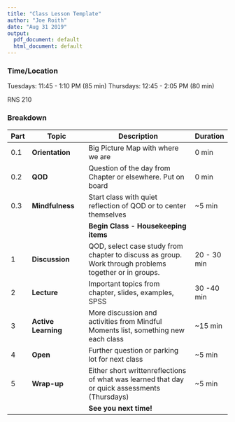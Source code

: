 ```yaml
---
title: "Class Lesson Template"
author: "Joe Roith"
date: "Aug 31 2019"
output:
  pdf_document: default
  html_document: default
---
```



### Time/Location

Tuesdays: 11:45 - 1:10 PM (85 min)
Thursdays: 12:45 - 2:05 PM (80 min)

RNS 210

### Breakdown

| Part | Topic | Description | Duration |
| ---- | ---------------- | ------------------------------- | ---------- |
| 0.1 | **Orientation** | Big Picture Map with where we are| 0 min |
| 0.2 | **QOD**| Question of the day from Chapter or elsewhere. Put on board | 0 min |
| 0.3 | **Mindfulness** | Start class with quiet reflection of QOD or to center themselves| ~5 min |
| | | **Begin Class - Housekeeping items** |
| 1 | **Discussion** | QOD, select case study from chapter to discuss as group. Work through problems together or in groups. | 20 - 30 min |
| 2 | **Lecture** | Important topics from chapter, slides, examples, SPSS | 30 -40 min |
| 3 | **Active Learning** | More discussion and activities from Mindful Moments list, something new each class | ~15 min |
| 4 | **Open** | Further question or parking lot for next class | ~5 min|
| 5 | **Wrap-up**| Either short writtenreflections of what was learned that day or quick assessments (Thursdays) | ~5 min |
| | | **See you next time!** |







